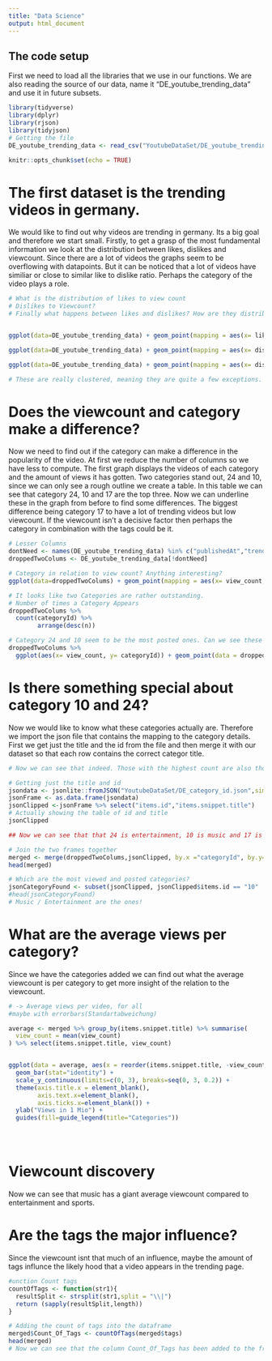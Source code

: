 ```yaml
---
title: "Data Science"
output: html_document
---
```


## The code setup

First we need to load all the libraries that we use in our functions. We are also reading the source of our data, name it "DE_youtube_trending_data" and use it in future subsets. 

```r
library(tidyverse) 
library(dplyr)
library(rjson)
library(tidyjson)
# Getting the file
DE_youtube_trending_data <- read_csv("YoutubeDataSet/DE_youtube_trending_data.csv")

knitr::opts_chunk$set(echo = TRUE)
```


# The first dataset is the trending videos in germany.

We would like to find out why videos are trending in germany. Its a big goal and therefore we start small.
Firstly, to get a grasp of the most fundamental information we look at the distribution between likes, dislikes and viewcount.
Since there are a lot of videos the graphs seem to be overflowing with datapoints. But it can be noticed that a lot of videos have similiar or close to similar like to dislike ratio. 
Perhaps the category of the video plays a role.

```r
# What is the distribution of likes to view count
# Dislikes to Viewcount?
# Finally what happens between likes and dislikes? How are they distributed


ggplot(data=DE_youtube_trending_data) + geom_point(mapping = aes(x= likes, y= view_count)) 

ggplot(data=DE_youtube_trending_data) + geom_point(mapping = aes(x= dislikes, y= view_count))

ggplot(data=DE_youtube_trending_data) + geom_point(mapping = aes(x= dislikes, y= likes))

# These are really clustered, meaning they are quite a few exceptions. Noteable but to get results we need to look at the cluster more closely


```

# Does the viewcount and category make a difference?

Now we need to find out if the category can make a difference in the popularity of the video.
At first we reduce the number of columns so we have less to compute.
The first graph displays the videos of each category and the amount of views it has gotten. Two categories stand out, 24 and 10, since we can only see a rough outline we create a table. In this table we can see that category 24, 10 and 17 are the top three. Now we can underline these in the graph from before to find some differences.
The biggest difference being category 17 to have a lot of trending videos but low viewcount. If the viewcount isn't a decisive factor then perhaps the category in combination with the tags could be it.

```r
# Lesser Columns
dontNeed <- names(DE_youtube_trending_data) %in% c("publishedAt","trending_date")
droppedTwoColums <- DE_youtube_trending_data[!dontNeed]

# Category in relation to view count? Anything interesting?
ggplot(data=droppedTwoColums) + geom_point(mapping = aes(x= view_count, y= categoryId))

# It looks like two Categories are rather outstanding.
# Number of times a Category Appears
droppedTwoColums %>%
  count(categoryId) %>% 
        arrange(desc(n))

# Category 24 and 10 seem to be the most posted ones. Can we see these in the plot? Nr. 17 is the one with the third most posts
droppedTwoColums %>% 
  ggplot(aes(x= view_count, y= categoryId)) + geom_point(data = droppedTwoColums %>% filter(categoryId == 10), color = "red") + geom_point(data = droppedTwoColums %>% filter(categoryId == 24), color = "green") + geom_point(data = droppedTwoColums %>% filter(categoryId == 17), color = "yellow")

```

# Is there something special about category 10 and 24?

Now we would like to know what these categories actually are. Therefore we import the json file that contains the mapping to the category details.
First we get just the title and the id from the file and then merge it with our dataset so that each row contains the correct categor title.

```r
# Now we can see that indeed. Those with the highest count are also those that are outstanding. But Nr. 17 seems to be quite low for the amount of view count and other categories that weren't posted that often have a higher view count. Is there something special about 10 and 24? And what are these categories anyways?

# Getting just the title and id 
jsondata <- jsonlite::fromJSON("YoutubeDataSet/DE_category_id.json",simplifyDataFrame = TRUE,  flatten = TRUE) 
jsonFrame <- as.data.frame(jsondata)
jsonClipped <-jsonFrame %>% select("items.id","items.snippet.title")
# Actually showing the table of id and title
jsonClipped

## Now we can see that that 24 is entertainment, 10 is music and 17 is Sports.

# Join the two frames together
merged <- merge(droppedTwoColums,jsonClipped, by.x ="categoryId", by.y="items.id")
head(merged)

# Which are the most viewed and posted categories?
jsonCategoryFound <- subset(jsonClipped, jsonClipped$items.id == "10" | jsonClipped$items.id == "24")
#head(jsonCategoryFound)
# Music / Entertainment are the ones!
```

# What are the average views per category?

Since we have the categories added we can find out what the average viewcount is per category to get more insight of the relation to the viewcount.

```r
# -> Average views per video, for all
#maybe with errorbars(Standartabweichung)

average <- merged %>% group_by(items.snippet.title) %>% summarise(
  view_count = mean(view_count)
) %>% select(items.snippet.title, view_count)


ggplot(data = average, aes(x = reorder(items.snippet.title, -view_count), y =view_count/1000000, fill = items.snippet.title)) + 
  geom_bar(stat="identity") + 
  scale_y_continuous(limits=c(0, 3), breaks=seq(0, 3, 0.2)) +
  theme(axis.title.x = element_blank(),
        axis.text.x=element_blank(),
        axis.ticks.x=element_blank()) +
  ylab("Views in 1 Mio") +
  guides(fill=guide_legend(title="Categories"))





```

# Viewcount discovery
Now we can see that music has a giant average viewcount compared to entertainment and sports. 

# Are the tags the major influence?

Since the viewcount isnt that much of an influence, maybe the amount of tags influnce the likely hood that a video appears in the trending page.
```r

#unction Count tags
countOfTags <- function(str1){
  resultSplit <- strsplit(str1,split = "\\|")
  return (sapply(resultSplit,length))
}

# Adding the count of tags into the dataframe
merged$Count_Of_Tags <- countOfTags(merged$tags)
head(merged)
# Now we can see that the column Count_Of_Tags has been added to the frame and 

```